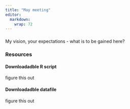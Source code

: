 ```yaml
---
title: "May meeting"
editor: 
  markdown: 
    wrap: 72
---
```


### 

My vision, your expectations - what is to be gained here?


### Resources

#### Downloadadble R script

figure this out


#### Downloadadble datafile

figure this out
